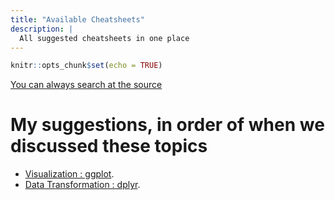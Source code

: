 ```yaml
---
title: "Available Cheatsheets"
description: |
  All suggested cheatsheets in one place
---
```


```r
knitr::opts_chunk$set(echo = TRUE)
```

[You can always search at the source](https://www.rstudio.com/resources/cheatsheets/)


# My suggestions, in order of when we discussed these topics

- [Visualization : ggplot](https://rstudio.github.io/cheatsheets/data-visualization.pdf).
- [Data Transformation : dplyr](https://rstudio.github.io/cheatsheets/data-transformation.pdf).
<!-- - [Data Transformation Cheat Sheet](https://github.com/rstudio/cheatsheets/blob/master/data-transformation.pdf). -->
